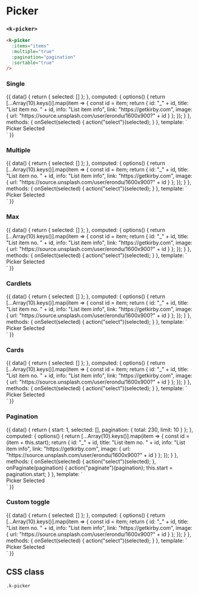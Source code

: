 
<Meta
  title="UI | Data / Picker"
  component={Picker}
  decorators={[Padding]}
/>

# Picker
### `<k-picker>`


```html
<k-picker
  :items="items"
  :multiple="true"
  :pagination="pagination"
  :sortable="true"
/>
```

<Props of={Picker} />

### Single
<Preview>
  <Story name="Single">
    {{
      data() {
        return {
          selected: []
        };
      },
      computed: {
        options() {
          return [...Array(10).keys()].map(item => {
            const id = item;
            return {
              id: "_" + id,
              title: "List item no. " + id,
              info: "List item info",
              link: "https://getkirby.com",
              image: {
                url: "https://source.unsplash.com/user/erondu/1600x900?" + id
              }
            };
          });
        }
      },
      methods: {
        onSelect(selected) {
          action("select")(selected);
        }
      },
      template: `
        <div>
          <k-headline class="mb-3">Picker</k-headline>
          <k-picker
            :options="options"
            v-model="selected"
            class="mb-8"
            @select="onSelect"
          />
          <k-headline class="mb-3">Selected</k-headline>
          <k-code-block :code="selected" />
        </div>
      `
    }}
  </Story>
</Preview>

### Multiple
<Preview>
  <Story name="Multiple">
    {{
      data() {
        return {
          selected: []
        };
      },
      computed: {
        options() {
          return [...Array(10).keys()].map(item => {
            const id = item;
            return {
              id: "_" + id,
              title: "List item no. " + id,
              info: "List item info",
              link: "https://getkirby.com",
              image: {
                url: "https://source.unsplash.com/user/erondu/1600x900?" + id
              }
            };
          });
        }
      },
      methods: {
        onSelect(selected) {
          action("select")(selected);
        }
      },
      template: `
        <div>
          <k-headline class="mb-3">Picker</k-headline>
          <k-picker
            :multiple="true"
            :options="options"
            v-model="selected"
            class="mb-8"
            @select="onSelect"
          />
          <k-headline class="mb-3">Selected</k-headline>
          <k-code-block :code="selected" />
        </div>
      `
    }}
  </Story>
</Preview>

### Max
<Preview>
  <Story name="Max">
    {{
      data() {
        return {
          selected: []
        };
      },
      computed: {
        options() {
          return [...Array(10).keys()].map(item => {
            const id = item;
            return {
              id: "_" + id,
              title: "List item no. " + id,
              info: "List item info",
              link: "https://getkirby.com",
              image: {
                url: "https://source.unsplash.com/user/erondu/1600x900?" + id
              }
            };
          });
        }
      },
      methods: {
        onSelect(selected) {
          action("select")(selected);
        }
      },
      template: `
        <div>
          <k-headline class="mb-3">Picker</k-headline>
          <k-picker
            :max="5"
            :multiple="true"
            :options="options"
            v-model="selected"
            class="mb-8"
            @select="onSelect"
          />
          <k-headline class="mb-3">Selected</k-headline>
          <k-code-block :code="selected" />
        </div>
      `
    }}
  </Story>
</Preview>

### Cardlets
<Preview>
  <Story name="Cardlets">
    {{
      data() {
        return {
          selected: []
        };
      },
      computed: {
        options() {
          return [...Array(10).keys()].map(item => {
            const id = item;
            return {
              id: "_" + id,
              title: "List item no. " + id,
              info: "List item info",
              link: "https://getkirby.com",
              image: {
                url: "https://source.unsplash.com/user/erondu/1600x900?" + id
              }
            };
          });
        }
      },
      methods: {
        onSelect(selected) {
          action("select")(selected);
        }
      },
      template: `
        <div>
          <k-headline class="mb-3">Picker</k-headline>
          <k-picker
            v-model="selected"
            :multiple="true"
            :options="options"
            layout="cardlet"
            class="mb-8"
            @select="onSelect"
          />
          <k-headline class="mb-3">Selected</k-headline>
          <k-code-block :code="selected" />
        </div>
      `
    }}
  </Story>
</Preview>

### Cards
<Preview>
  <Story name="Cards">
    {{
      data() {
        return {
          selected: []
        };
      },
      computed: {
        options() {
          return [...Array(10).keys()].map(item => {
            const id = item;
            return {
              id: "_" + id,
              title: "List item no. " + id,
              info: "List item info",
              link: "https://getkirby.com",
              image: {
                url: "https://source.unsplash.com/user/erondu/1600x900?" + id
              }
            };
          });
        }
      },
      methods: {
        onSelect(selected) {
          action("select")(selected);
        }
      },
      template: `
        <div>
          <k-headline class="mb-3">Picker</k-headline>
          <k-picker
            v-model="selected"
            :multiple="true"
            :options="options"
            layout="card"
            class="mb-8"
            @select="onSelect"
          />
          <k-headline class="mb-3">Selected</k-headline>
          <k-code-block :code="selected" />
        </div>
      `
    }}
  </Story>
</Preview>

### Pagination
<Preview>
  <Story name="Pagination">
    {{
      data() {
        return {
          start: 1,
          selected: [],
          pagination: {
            total: 230,
            limit: 10
          }
        };
      },
      computed: {
        options() {
          return [...Array(10).keys()].map(item => {
            const id = (item + this.start);
            return {
              id: "_" + id,
              title: "List item no. " + id,
              info: "List item info",
              link: "https://getkirby.com",
              image: {
                url: "https://source.unsplash.com/user/erondu/1600x900?" + id
              }
            };
          });
        }
      },
      methods: {
        onSelect(selected) {
          action("select")(selected);
        },
        onPaginate(pagination) {
          action("paginate")(pagination);
          this.start = pagination.start;
        }
      },
      template: `
        <div>
          <k-headline class="mb-3">Picker</k-headline>
          <k-picker
            :multiple="true"
            :options="options"
            :pagination="pagination"
            v-model="selected"
            class="mb-8"
            @select="onSelect"
            @paginate="onPaginate"
          />
          <k-headline class="mb-3">Selected</k-headline>
          <k-code-block :code="selected" />
        </div>
      `
    }}
  </Story>
</Preview>

### Custom toggle
<Preview>
  <Story name="Custom toggle">
    {{
      data() {
        return {
          selected: []
        };
      },
      computed: {
        options() {
          return [...Array(10).keys()].map(item => {
            const id = item;
            return {
              id: "_" + id,
              title: "List item no. " + id,
              info: "List item info",
              link: "https://getkirby.com",
              image: {
                url: "https://source.unsplash.com/user/erondu/1600x900?" + id
              }
            };
          });
        }
      },
      methods: {
        onSelect(selected) {
          action("select")(selected);
        }
      },
      template: `
        <div>
          <k-headline class="mb-3">Picker</k-headline>
          <k-picker
            v-model="selected"
            :multiple="true"
            :options="options"
            :toggle="(item, selected, max) => {
              if (selected) {
                return {
                  icon: 'remove',
                  color: 'green',
                  tooltip: 'Remove'
                };
              } else {
                return {
                  icon: 'add',
                  tooltip: 'Add'
                };
              }
            }"
            class="mb-8"
            @select="onSelect"
          />
          <k-headline class="mb-3">Selected</k-headline>
          <k-code-block :code="selected" />
        </div>
      `
    }}
  </Story>
</Preview>

<!--
### Field example
<Preview>
  <Story name="Field example">
    {{
      data() {
        return {
          options: [...Array(10).keys()].map(item => {
            const id = item;
            return {
              id: "_" + id,
              title: "List item no. " + id,
              info: "List item info",
              image: {
                url: "https://source.unsplash.com/user/erondu/1600x900?" + id
              }
            };
          }),
          selected: []
        };
      },
      computed: {
        selectedOptions() {
          return this.options.filter(option => {
            return this.selected.includes(option.id);
          });
        },
      },
      methods: {
        onSelect(selected) {
          action("select")(selected);
        },
        onSort(selected) {
          action("sort")(selected);
        }
      },
      template: `
        <div>
          <k-field
            label="Picker"
            class="mb-8"
          >
            <k-button
              slot="options"
              icon="check"
              @click="$refs.drawer.open()"
            >
              Select …
            </k-button>
            <k-empty
              v-if="selectedOptions.length === 0"
              icon="page"
            >
              Nothing selected yet …
            </k-empty>
            <k-picker
              v-else
              :multiple="true"
              :options="selectedOptions"
              :sortable="true"
              :toggle="(item, selected) => {
                return {
                  text: 'Remove',
                  icon: 'remove'
                };
              }"
              v-model="selected"
              class="mb-8"
              @select="onSelect"
              @sort="onSort"
            />
            <k-drawer ref="drawer" title="Select your items …">
              <k-picker
                :multiple="true"
                :options="options"
                v-model="selected"
                class="mb-8"
                @select="onSelect"
              />
            </k-drawer>
          </k-field>
          <k-code-block :code="selected" />
        </div>
      `
    }}
  </Story>
</Preview>
-->

## CSS class

`.k-picker`

